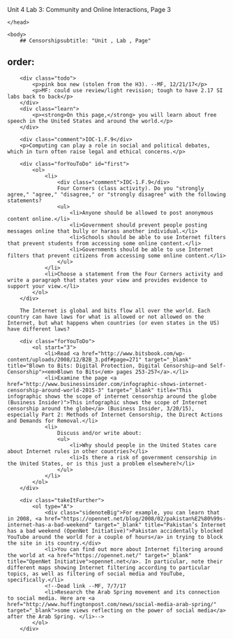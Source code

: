 Unit 4 Lab 3: Community and Online Interactions, Page 3</title>
	</head>

	<body>
    	## Censorshipsubtitle: "Unit , Lab , Page"
order:
---
        <div class="todo">
            <p>pink box new (stolen from the H3). --MF, 12/21/17</p>
            <p>MF: could use review/light revision; tough to have 2.17 SI labs back to back</p>
        </div>
        <div class="learn">
            <p><strong>On this page,</strong> you will learn about free speech in the United States and around the world.</p>
        </div>
        
        <div class="comment">IOC-1.F.9</div>
        <p>Computing can play a role in social and political debates, which in turn often raise legal and ethical concerns.</p>
        
        <div class="forYouToDo" id="first">
            <ol>
                <li>
                	<div class="comment">IOC-1.F.9</div>
                    Four Corners (class activity). Do you "strongly agree," "agree," "disagree," or "strongly disagree" with the following statements?
                    <ul>
                        <li>Anyone should be allowed to post anonymous content online.</li>
                        <li>Government should prevent people posting messages online that bully or harass another individual.</li>
                        <li>Schools should be able to use Internet filters that prevent students from accessing some online content.</li>
                        <li>Governments should be able to use Internet filters that prevent citizens from accessing some online content.</li>
                    </ul>
                </li>
                <li>Choose a statement from the Four Corners activity and write a paragraph that states your view and provides evidence to support your view.</li>
            </ol>
        </div>
        
        The Internet is global and bits flow all over the world. Each country can have laws for what is allowed or not allowed on the Internet, but what happens when countries (or even states in the US) have different laws?
        
        <div class="forYouToDo">
            <ol start="3">
                <li>Read <a href="http://www.bitsbook.com/wp-content/uploads/2008/12/B2B_3.pdf#page=271" target="_blank" title="Blown to Bits: Digital Protection, Digital Censorship—and Self-Censorship"><em>Blown to Bits</em> pages 253-257</a>.</li>
                <li>Examine the page <a href="http://www.businessinsider.com/infographic-shows-internet-censorship-around-world-2015-3" target="_blank" title="This infographic shows the scope of internet censorship around the globe (Business Insider)">This infographic shows the scope of Internet censorship around the globe</a> (Business Insider, 3/20/15), especially Part 2: Methods of Internet Censorship, the Direct Actions and Demands for Removal.</li>
                <li>
                    Discuss and/or write about:
                    <ul>
                        <li>Why should people in the United States care about Internet rules in other countries?</li>
                        <li>Is there a risk of government censorship in the United States, or is this just a problem elsewhere?</li>
                    </ul>
                </li>
            </ol>
        </div>
        
        <div class="takeItFurther">
            <ol type="A">
            	<div class="sidenoteBig">For example, you can learn that in 2008, <a href="https://opennet.net/blog/2008/02/pakistan%E2%80%99s-internet-has-a-bad-weekend" target="_blank" title="Pakistan’s Internet has a bad weekend (OpenNet Initiative)">Pakistan accidentally blocked YouTube around the world for a couple of hours</a> in trying to block the site in its country.</div>
                <li>You can find out more about Internet filtering around the world at <a href="https://opennet.net/" target="_blank" title="OpenNet Initiative">opennet.net</a>. In particular, note their different maps showing Internet filtering according to particular topics, as well as filtering of social media and YouTube, specifically.</li>
                <!--Dead link --MF, 7/7/17
                <li>Research the Arab Spring movement and its connection to social media. Here are <a href="http://www.huffingtonpost.com/news/social-media-arab-spring/" target="_blank">some views reflecting on the power of social media</a> after the Arab Spring. </li>-->
            </ol>
        </div>
        
